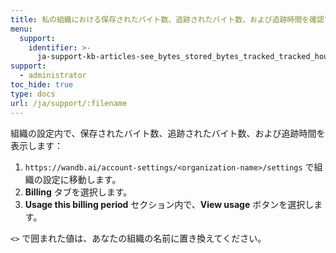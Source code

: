 ---
title: 私の組織における保存されたバイト数、追跡されたバイト数、および追跡時間を確認するにはどうすればいいですか？
menu:
  support:
    identifier: >-
      ja-support-kb-articles-see_bytes_stored_bytes_tracked_tracked_hours_organization
support:
  - administrator
toc_hide: true
type: docs
url: /ja/support/:filename
---
組織の設定内で、保存されたバイト数、追跡されたバイト数、および追跡時間を表示します：

1. `https://wandb.ai/account-settings/<organization-name>/settings` で組織の設定に移動します。
2. **Billing** タブを選択します。
3. **Usage this billing period** セクション内で、**View usage** ボタンを選択します。

`<>` で囲まれた値は、あなたの組織の名前に置き換えてください。